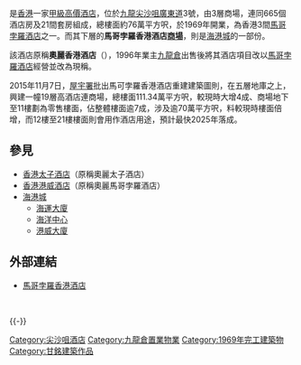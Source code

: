 {{Infobox hotel
| hotel_name = 馬哥孛羅香港酒店 <br> Marco Polo Hongkong Hotel
| image              = Marco Polo Hongkong Hotel 2009.jpg
| image_width        = 270px
| caption            = 
| location           = [[九龍|九龍]][[尖沙咀|尖沙咀]][[廣東道|廣東道]]3號
| coordinates        =
| opening_date       = 1969年
| stars              = 
| closing_date       =
| developer          =
| operator           =[[馬哥孛羅酒店|馬哥孛羅酒店集團]]
| owner              =[[海港企業|海港企業]]
| number_of_restaurants = 
| number_of_rooms    = 
| number_of_suites   =
| floor_area         =
| floors             = 
| parking            =
| website            =[http://hongkonghotel.marcopolohotels.com/ 馬哥孛羅香港酒店網頁]
| footnotes          =
}}
{{engname|馬哥孛羅香港酒店|Marco Polo Hongkong Hotel}}是[[香港|香港]]一家[[甲級高價酒店|甲級高價酒店]]，位於[[九龍|九龍]][[尖沙咀|尖沙咀]][[廣東道|廣東道]]3號，由3層商場，連同665個酒店房及21間套房組成，總樓面約76萬平方呎，於1969年開業，為香港3間[[馬哥孛羅酒店|馬哥孛羅酒店]]之一。而其下層的'''馬哥孛羅香港酒店[[商場|商場]]'''，則是[[海港城|海港城]]的一部份。

該酒店原稱'''奧麗香港酒店'''（{{lang|en|Omni Hong Kong Hotel}}），1996年業主[[九龍倉集團|九龍倉]]出售{{link-en|奧麗酒店集團|Omni Hotels}}後將其酒店項目改以[[馬哥孛羅酒店|馬哥孛羅酒店]]經營並改為現稱。

2015年11月7日，[[屋宇署|屋宇署]]批出馬可孛羅香港酒店重建建築圖則，在五層地庫之上，興建一幢19層高酒店連商場，總樓面111.34萬平方呎，較現時大增4成、商場地下至11樓劃為零售樓面，佔整體樓面逾7成，涉及逾70萬平方呎，料較現時樓面倍增，而12樓至21樓樓面則會用作酒店用途，預計最快2025年落成。

==參見==
*[[香港太子酒店|香港太子酒店]]（原稱奧麗太子酒店）
*[[香港港威酒店|香港港威酒店]]（原稱奧麗馬哥孛羅酒店）
*[[海港城|海港城]]
**[[海運大廈|海運大廈]]
**[[海洋中心|海洋中心]]
**[[港威大廈|港威大廈]]

==外部連結==
{{stack begin}}
{{commonscat|Marco Polo Hongkong Hotel}}
{{stack end}}
*[http://www.marcopolohotels.com/ch/marco_polo/hotels/hongkong/kowloon/marco_polo_hongkong/index.html 馬哥孛羅香港酒店] {{Wayback|url=http://www.marcopolohotels.com/ch/marco_polo/hotels/hongkong/kowloon/marco_polo_hongkong/index.html |date=20180406024621 }}

<br>
{{HK-buil-stub}}

{{-}}
{{九龍倉集團/會德豐}}

{{coord|22|17|43.1|N|114|10|8.0|E|region:HK|display=title}}

[[Category:尖沙咀酒店|Category:尖沙咀酒店]]
[[Category:九龍倉置業物業|Category:九龍倉置業物業]]
[[Category:1969年完工建築物|Category:1969年完工建築物]]
[[Category:甘銘建築作品|Category:甘銘建築作品]]